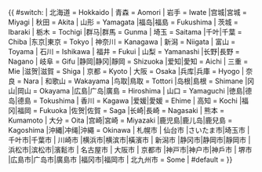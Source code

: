 <includeonly>{{ #switch: {{{1}}} 
| 北海道 =	Hokkaido
| 青森 = 	Aomori
| 岩手 = 	Iwate
|宫城|宮城 = 	Miyagi
| 秋田 = 	Akita
| 山形 = 	Yamagata
|福岛|福島 = 	Fukushima
| 茨城 = 	Ibaraki
| 栃木 = 	Tochigi
|群马|群馬 = 	Gunma
| 埼玉 = 	Saitama
|千叶|千葉 = 	Chiba
|东京|東京 = 	Tokyo
| 神奈川 = 	Kanagawa
| 新潟 = 	Niigata
| 富山 = 	Toyama
| 石川 = 	Ishikawa
| 福井 = 	Fukui
| 山梨 = 	Yamanashi
|长野|長野 = 	Nagano
| 岐阜 = 	Gifu
|静岡|静冈|靜岡 = 	Shizuoka
|爱知|愛知 = 	Aichi
| 三重 = 	Mie
|滋贺|滋賀 = 	Shiga
| 京都 = 	Kyoto
| 大阪 = 	Osaka
|兵库|兵庫 = 	Hyogo
| 奈良 = 	Nara
| 和歌山 = 	Wakayama
|鸟取|鳥取 = 	Tottori
|岛根|島根 = 	Shimane
|冈山|岡山 = 	Okayama
|広島|广岛|廣島 = 	Hiroshima
| 山口 = 	Yamaguchi
|徳島|德岛|德島 = 	Tokushima
| 香川 = 	Kagawa
|爱媛|愛媛 = 	Ehime
| 高知 = 	Kochi
|福冈|福岡 = 	Fukuoka
|佐贺|佐賀 = 	Saga
|长崎|長崎 = 	Nagasaki
| 熊本 = 	Kumamoto
| 大分 = 	Oita
|宫崎|宮崎 = 	Miyazaki
|鹿児島|鹿儿岛|鹿兒島 = 	Kagoshima
|沖縄|冲绳|沖繩 = 	Okinawa
| 札幌市
| 仙台市
|さいたま市|埼玉市
|千叶市|千葉市
| 川崎市
|横浜市|横滨市|橫濱市
| 新潟市
|静冈市|静岡市|靜岡市
|浜松市|滨松市|濱鬆市
| 名古屋市
| 大阪市
| 京都市
|神戸市|神户市|神戶市
| 堺市
|広島市|广岛市|廣島市
|福冈市|福岡市
| 北九州市 =	Some
| #default = 	{{{1}}}}}</includeonly><noinclude>
{{Documentation}}
</noinclude>